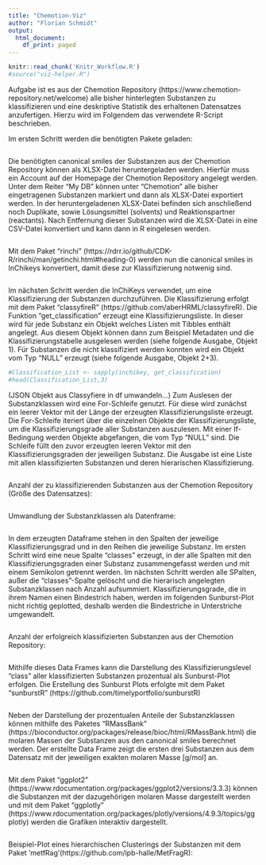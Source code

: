 ```yaml
---
title: "Chemotion-Viz"
author: "Florian Schmidt"
output:
  html_document:
    df_print: paged
---
```

```r
knitr::read_chunk('Knitr_Workflow.R')
#source("viz-helper.R")
```

Aufgabe ist es aus der Chemotion Repository (https://www.chemotion-repository.net/welcome) alle bisher hinterlegten Substanzen zu klassifizieren und eine deskriptive Statistik des erhaltenen Datensatzes anzufertigen. Hierzu wird im Folgendem das verwendete R-Script beschrieben.

Im ersten Schritt werden die benötigten Pakete geladen:
```r
```

Die benötigten canonical smiles der Substanzen aus der Chemotion Repository können als XLSX-Datei heruntergeladen werden. Hierfür muss ein Account auf der Homepage der Chemotion Repository angelegt werden. Unter dem Reiter "My DB" können unter "Chemotion" alle bisher eingetragenen Substanzen markiert und dann als XLSX-Datei exportiert werden. 
In der heruntergeladenen XLSX-Datei befinden sich anschließend noch Duplikate, sowie Lösungsmittel (solvents) und Reaktionspartner (reactants). Nach Entfernung dieser Substanzen wird die XLSX-Datei in eine CSV-Datei konvertiert und kann dann in R eingelesen werden.
```r
```

Mit dem Paket "rinchi" (https://rdrr.io/github/CDK-R/rinchi/man/getinchi.html#heading-0) werden nun die canonical smiles in InChikeys konvertiert, damit diese zur Klassifizierung notwenig sind.
```r
```

Im nächsten Schritt werden die InChiKeys verwendet, um eine Klassifizierung der Substanzen durchzuführen. Die Klassifizierung erfolgt mit dem Paket "classyfireR" (https://github.com/aberHRML/classyfireR). Die Funktion "get_classification" erzeugt eine Klassifizierungsliste. In dieser wird für jede Substanz ein Objekt welches Listen mit Tibbles enthält angelegt. Aus diesem Objekt können dann zum Beispiel Metadaten und die Klassifizierungstabelle ausgelesen werden (siehe folgende Ausgabe, Objekt 1). Für Substanzen die nicht klassifiziert werden konnten wird ein Objekt vom Typ "NULL" erzeugt (siehe folgende Ausgabe, Objekt 2+3).
```r
#Classification_List <- sapply(inchikey, get_classification)
#head(Classification_List,3)
```

(JSON Objekt aus Classyfiere in df umwandeln...)
Zum Auslesen der Substanzklassen wird eine For-Schleife genutzt. Für diese wird zunächst ein leerer Vektor mit der Länge der erzeugten Klassifizierungsliste erzeugt. Die For-Schleife iteriert über die einzelnen Objekte der Klassifizierungsliste, um die Klassifizierungsgrade aller Substanzen auszulesen. Mit einer If-Bedingung werden Objekte abgefangen, die vom Typ "NULL" sind. Die Schleife füllt den zuvor erzeugten leeren Vektor mit den Klassifizierungsgraden der jeweiligen Substanz. Die Ausgabe ist eine Liste mit allen klassifizierten Substanzen und deren hierarischen Klassifizierung.
```r
```

Anzahl der zu klassifizierenden Substanzen aus der Chemotion Repository (Größe des Datensatzes):
```r
```

Umwandlung der Substanzklassen als Datenframe:
```r
```

In dem erzeugten Dataframe stehen in den Spalten der jeweilige Klassifizierungsgrad und in den Reihen die jeweilige Substanz. Im ersten Schritt wird eine neue Spalte "classes" erzeugt, in der alle Spalten mit den Klassifizierungsgraden einer Substanz zusammengefasst werden und mit einem Semikolon getrennt werden. Im nächsten Schritt werden alle SPalten, außer die "classes"-Spalte gelöscht und die hierarisch angelegten Substanzklassen nach Anzahl aufsummiert. Klassifizierungsgrade, die in ihrem Namen einen Bindestrich haben, werden im folgenden Sunburst-Plot nicht richtig geplotted, deshalb werden die Bindestriche in Unterstriche umgewandelt.
```r
```

Anzahl der erfolgreich klassifizierten Substanzen aus der Chemotion Repository:
```r
```

Mithilfe dieses Data Frames kann die Darstellung des Klassifizierungslevel "class" aller klassifizierten Substanzen prozentual als Sunburst-Plot erfolgen. Die Erstellung des Sunburst Plots erfolgte mit dem Paket "sunburstR" (https://github.com/timelyportfolio/sunburstR)
```r
```

Neben der Darstellung der prozentualen Anteile der Substanzklassen können mithilfe des Paketes "RMassBank" (https://bioconductor.org/packages/release/bioc/html/RMassBank.html) die molaren Massen der Substanzen aus den canonical smiles berechnet werden. Der erstellte Data Frame zeigt die ersten drei Substanzen aus dem Datensatz mit der jeweiligen exakten molaren Masse [g/mol] an.
```r
```

Mit dem Paket "ggplot2" (https://www.rdocumentation.org/packages/ggplot2/versions/3.3.3) können die Substanzen mit der dazugehörigen molaren Masse dargestellt werden und mit dem Paket "ggplotly" (https://www.rdocumentation.org/packages/plotly/versions/4.9.3/topics/ggplotly) werden die Grafiken interaktiv dargestellt.
```r
```

Beispiel-Plot eines hierarchischen Clusterings der Substanzen mit dem Paket 'metfRag'(https://github.com/ipb-halle/MetFragR):
```r

```

